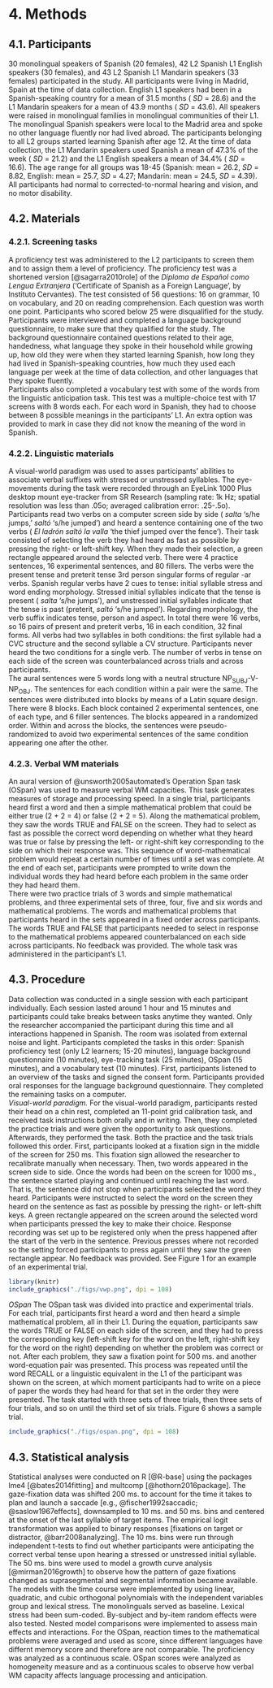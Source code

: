 # 4. Methods
## 4.1. Participants
30 monolingual speakers of Spanish (20 females), 42 L2 Spanish L1 English speakers (30 females), and 43 L2 Spanish L1 Mandarin speakers (33 females) participated in the study. All participants were living in Madrid, Spain at the time of data collection. English L1 speakers had been in a Spanish-speaking country for a mean of 31.5 months ( _SD_ = 28.6) and the L1 Mandarin speakers for a mean of 43.9 months ( _SD_ = 43.6). All speakers were raised in monolingual families in monolingual communities of their L1. The monolingual Spanish speakers were local to the Madrid area and spoke no other language fluently nor had lived abroad. The participants belonging to all L2 groups started learning Spanish after age 12. At the time of data collection, the L1 Mandarin speakers used Spanish a mean of 47.3% of the week ( _SD_ = 21.2) and the L1 English speakers a mean of 34.4% ( _SD_ = 16.6). The age range for all groups was 18-45 (Spanish: mean = 26.2, _SD_  = 8.82, English: mean = 25.7, _SD_  = 4.27; Mandarin: mean = 24.5, _SD_  = 4.39). All participants had normal to corrected-to-normal hearing and vision, and no motor disability.    

## 4.2. Materials
### 4.2.1. Screening tasks
A proficiency test was administered to the L2 participants to screen them and to assign them a level of proficiency. The proficiency test was a shortened version [@sagarra2010role] of the _Diploma de Español como Lengua Extranjera_ ('Certificate of Spanish as a Foreign Language', by Instituto Cervantes). The test consisted of 56 questions: 16 on grammar, 10 on vocabulary, and 20 on reading comprehension. Each question was worth one point. Participants who scored below 25 were disqualified for the study.        
Participants were interviewed and completed a language background questionnaire, to make sure that they qualified for the study. The background questionnaire contained questions related to their age, handedness, what language they spoke in their household while growing up, how old they were when they started learning Spanish, how long they had lived in Spanish-speaking countries, how much they used each language per week at the time of data collection, and other languages that they spoke fluently.            
Participants also completed a vocabulary test with some of the words from the linguistic anticipation task. This test was a multiple-choice test with 17 screens with 8 words each. For each word in Spanish, they had to choose between 8 possible meanings in the participants' L1. An extra option was provided to mark in case they did not know the meaning of the word in Spanish.     

### 4.2.2. Linguistic materials
A visual-world paradigm was used to asses participants' abilities to associate verbal suffixes with stressed or unstressed syllables. The eye-movements during the task were recorded through an EyeLink 1000 Plus desktop mount eye-tracker from SR Research (sampling rate: 1k Hz; spatial resolution was less than .05o; averaged calibration error: .25-.5o). Participants read two verbs on a computer screen side by side ( _salta_ 's/he jumps,' _saltó_ 's/he jumped') and heard a sentence containing one of the two verbs ( _El ladrón saltó la valla_ 'the thief jumped over the fence'). Their task consisted of selecting the verb they had heard as fast as possible by pressing the right- or left-shift key. When they made their selection, a green rectangle appeared around the selected verb. There were 4 practice sentences, 16 experimental sentences, and 80 fillers.
The verbs were the present tense and preterit tense 3rd person singular forms of regular -ar verbs. Spanish regular verbs have 2 cues to tense: initial syllable stress and word ending morphology. Stressed initial syllables indicate that the tense is present ( _salta_ ‘s/he jumps’), and unstressed initial syllables indicate that the tense is past (preterit, _saltó_ ‘s/he jumped’). Regarding morphology, the verb suffix indicates tense, person and aspect. In total there were 16 verbs, so 16 pairs of present and preterit verbs, 16 in each condition, 32 final forms. All verbs had two syllables in both conditions: the first syllable had a CVC structure and the second syllable a CV structure. Participants never heard the two conditions for a single verb. The number of verbs in tense on each side of the screen was counterbalanced across trials and across participants.  
The aural sentences were 5 words long with a neutral structure NP~SUBJ~-V-NP~OBJ~. The sentences for each condition within a pair were the same. The sentences were distributed into blocks by means of a Latin square design. There were 8 blocks. Each block contained 2 experimental sentences, one of each type, and 6 filler sentences. The blocks appeared in a randomized order. Within and across the blocks, the sentences were pseudo-randomized to avoid two experimental sentences of the same condition appearing one after the other.     

### 4.2.3. Verbal WM materials
An aural version of @unsworth2005automated's Operation Span task (OSpan) was used to measure verbal WM capacities. This task generates measures of storage and processing speed. In a single trial, participants heard first a word and then a simple mathematical problem that could be either true (2 + 2 = 4) or false (2 + 2 = 5). Along the mathematical problem, they saw the words TRUE and FALSE on the screen. They had to select as fast as possible the correct word depending on whether what they heard was true or false by pressing the left- or right-shift key corresponding to the side on which their response was. This sequence of word-mathematical problem would repeat a certain number of times until a set was complete. At the end of each set, participants were prompted to write down the individual words they had heard before each problem in the same order they had heard them.      
There were two practice trials of 3 words and simple mathematical problems, and three experimental sets of three, four, five and six words and mathematical problems. The words and mathematical problems that participants heard in the sets appeared in a fixed order across participants. The words TRUE and FALSE that participants needed to select in response to the mathematical problems appeared counterbalanced on each side across participants. No feedback was provided. The whole task was administered in the participant's L1.     

## 4.3. Procedure
Data collection was conducted in a single session with each participant individually. Each session lasted around 1 hour and 15 minutes and participants could take breaks between tasks anytime they wanted. Only the researcher accompanied the participant during this time and all interactions happened in Spanish. The room was isolated from external noise and light. Participants completed the tasks in this order: Spanish proficiency test (only L2 learners; 15-20 minutes), language background questionnaire (10 minutes), eye-tracking task (25 minutes), OSpan (15 minutes), and a vocabulary test (10 minutes).
First, participants listened to an overview of the tasks and signed the consent form. Participants provided oral responses for the language background questionnaire. They completed the remaining tasks on a computer.     
_Visual-world paradigm._ For the visual-world paradigm, participants rested their head on a chin rest, completed an 11-point grid calibration task, and received task instructions both orally and in writing. Then, they completed the practice trials and were given the opportunity to ask questions. Afterwards, they performed the task. Both the practice and the task trials followed this order. First, participants looked at a fixation sign in the middle of the screen for 250 ms. This fixation sign allowed the researcher to recalibrate manually when necessary. Then, two words appeared in the screen side to side. Once the words had been on the screen for 1000 ms., the sentence started playing and continued until reaching the last word. That is, the sentence did not stop when participants selected the word they heard. Participants were instructed to select the word on the screen they heard on the sentence as fast as possible by pressing the right- or left-shift keys. A green rectangle appeared on the screen around the selected word when participants pressed the key to make their choice. Response recording was set up to be registered only when the press happened after the start of the verb in the sentence. Previous presses where not recorded so the setting forced participants to press again until they saw the green rectangle appear. No feedback was provided. See Figure 1 for an example of an experimental trial.

```r
library(knitr)
include_graphics("./figs/vwp.png", dpi = 108)
```

_OSpan_ The OSpan task was divided into practice and experimental trials. For each trial, participants first heard a word and then heard a simple mathematical problem, all in their L1. During the equation, participants saw the words TRUE or FALSE on each side of the screen, and they had to press the corresponding key (left-shift key for the word on the left, right-shift key for the word on the right) depending on whether the problem was correct or not. After each problem, they saw a fixation point for 500 ms. and another word-equation pair was presented. This process was repeated until the word RECALL or a linguistic equivalent in the L1 of the participant was shown on the screen, at which moment participants had to write on a piece of paper the words they had heard for that set in the order they were presented. The task started with three sets of three trials, then three sets of four trials, and so on until the third set of six trials. Figure 6 shows a sample trial.

```r
include_graphics("./figs/ospan.png", dpi = 108)
```

## 4.3. Statistical analysis
Statistical analyses were conducted on R [@R-base] using the packages lme4 [@bates2014fitting] and multcomp [@hothorn2016package]. The gaze-fixation data was shifted 200 ms. to account for the time it takes to plan and launch a saccade [e.g., @fischer1992saccadic; @saslow1967effects], downsampled to 10 ms. and 50 ms. bins and centered at the onset of the last syllable of target items. The empirical logit transformation was applied to binary responses [fixations on target or distractor, @barr2008analyzing]. The 10 ms. bins were run through independent t-tests to find out whether participants were anticipating the correct verbal tense upon hearing a stressed or unstressed initial syllable. The 50 ms. bins were used to model a growth curve analysis [@mirman2016growth] to observe how the pattern of gaze fixations changed as suprasegmental and segmental information became available. The models with the time course were implemented by using linear, quadratic, and cubic orthogonal polynomials with the independent variables group and lexical stress. The monolinguals served as baseline. Lexical stress had been sum-coded. By-subject and by-item random effects were also tested. Nested model comparisons were implemented to assess main effects and interactions. 
For the OSpan, reaction times to the mathematical problems were averaged and used as score, since different languages have differnt memory score and therefore are not comparable.
The proficiency was analyzed as a continuous scale. OSpan scores were analyzed as homogeneity measure and as a continuous scales to observe how verbal WM capacity affects language processing and anticipation.       